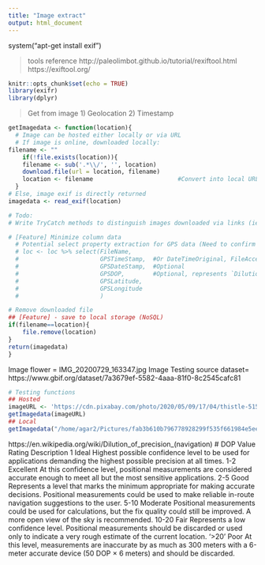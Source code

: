 ```yaml
---
title: "Image extract"
output: html_document
---
```


system("apt-get install exif")

> tools reference
http://paleolimbot.github.io/tutorial/rexiftool.html
https://exiftool.org/


```r
knitr::opts_chunk$set(echo = TRUE)
library(exifr)
library(dplyr)
```

> Get from image
1) Geolocation
2) Timestamp

```r
getImagedata <- function(location){
  # Image can be hosted either locally or via URL
  # If image is online, downloaded locally:
filename <- ""
    if(!file.exists(location)){
    filename <- sub('.*\\/', '', location)
    download.file(url = location, filename)
    location <- filename                        #Convert into local URL
  }
# Else, image exif is directly returned
imagedata <- read_exif(location)

# Todo:
# Write TryCatch methods to distinguish images downloaded via links (ie. Google Photos, etc [must have open access downloadable conditions])

# [Feature] Minimize column data
  # Potential select property extraction for GPS data (Need to confirm interoperability between image property names)
  # loc <- loc %>% select(FileName, 
  #                       GPSTimeStamp,  #Or DateTimeOriginal, FileAccessDate
  #                       GPSDateStamp,  #Optional
  #                       GPSDOP,        #Optional, represents `Dilution of Precision` (see table below)
  #                       GPSLatitude,
  #                       GPSLongitude
  #                       )

# Remove downloaded file
## [Feature] - save to local storage (NoSQL)
if(filename==location){
    file.remove(location)
}
return(imagedata)
}
```
Image flower = IMG_20200729_163347.jpg
Image Testing source dataset= https://www.gbif.org/dataset/7a3679ef-5582-4aaa-81f0-8c2545cafc81

```r
# Testing functions
## Hosted
imageURL <- 'https://cdn.pixabay.com/photo/2020/05/09/17/04/thistle-5150476_960_720.jpg'
getImagedata(imageURL)
## Local
getImagedata("/home/agar2/Pictures/fab3b610b796778928299f535f661984e5eebd7c.jpeg")
```

https://en.wikipedia.org/wiki/Dilution_of_precision_(navigation)
# DOP Value	Rating	Description
1	Ideal	Highest possible confidence level to be used for applications demanding the highest possible precision at all times.
1-2	Excellent	At this confidence level, positional measurements are considered accurate enough to meet all but the most sensitive applications.
2-5	Good	Represents a level that marks the minimum appropriate for making accurate decisions. Positional measurements could be used to make reliable in-route navigation suggestions to the user.
5-10	Moderate	Positional measurements could be used for calculations, but the fix quality could still be improved. A more open view of the sky is recommended.
10-20	Fair	Represents a low confidence level. Positional measurements should be discarded or used only to indicate a very rough estimate of the current location.
'>20'	Poor	At this level, measurements are inaccurate by as much as 300 meters with a 6-meter accurate device (50 DOP × 6 meters) and should be discarded.

